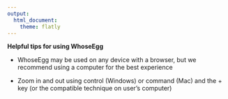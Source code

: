 ```yaml
---
output:
  html_document:
    theme: flatly
---
```


**Helpful tips for using WhoseEgg**

- WhoseEgg may be used on any device with a browser, but we recommend using a computer for the best experience

- Zoom in and out using control (Windows) or command (Mac) and the + key (or the compatible technique on user's computer)
